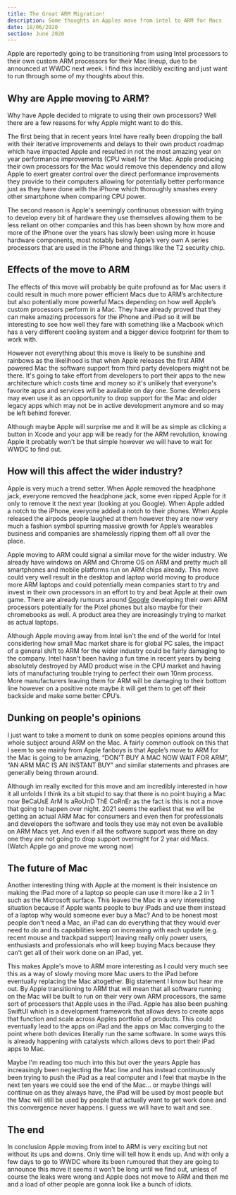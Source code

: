 ```yaml
---
title: The Great ARM Migration!
description: Some thoughts on Apples move from intel to ARM for Macs
date: 18/06/2020
section: June 2020
---
```


Apple are reportedly going to be transitioning from using Intel processors to their own custom ARM processors for their
Mac lineup, due to be announced at WWDC next week. I find this incredibly exciting and just want to run through some of
my thoughts about this.

## Why are Apple moving to ARM?

Why have Apple decided to migrate to using their own processors? Well there are a few reasons for why Apple might want
to do this.

The first being that in recent years Intel have really been dropping the ball with their iterative improvements and
delays to their own product roadmap which have impacted Apple and resulted in not the most amazing year on year
performance improvements (CPU wise) for the Mac. Apple producing their own processors for the Mac would remove this
dependency and allow Apple to exert greater control over the direct performance improvements they provide to their
computers allowing for potentially better performance just as they have done with the iPhone which thoroughly smashes
every other smartphone when comparing CPU power.

The second reason is Apple's seemingly continuous obsession with trying to develop every bit of hardware they use
themselves allowing them to be less reliant on other companies and this has been shown by how more and more of the
iPhone over the years has slowly been using more in house hardware components, most notably being Apple’s very own A
series processors that are used in the iPhone and things like the T2 security chip.

## Effects of the move to ARM

The effects of this move will probably be quite profound as for Mac users it could result in much more power efficient
Macs due to ARM’s architecture but also potentially more powerful Macs depending on how well Apple’s custom processors
perform in a Mac. They have already proved that they can make amazing processors for the iPhone and iPad so it will be
interesting to see how well they fare with something like a Macbook which has a very different cooling system and a
bigger device footprint for them to work with.

However not everything about this move is likely to be sunshine and rainbows as the likelihood is that when Apple
releases the first ARM powered Mac the software support from third party developers might not be there. It's going to
take effort from developers to port their apps to the new architecture which costs time and money so it's unlikely that
everyone's favorite apps and services will be available on day one. Some developers may even use it as an opportunity to
drop support for the Mac and older legacy apps which may not be in active development anymore and so may be left behind
forever.

Although maybe Apple will surprise me and it will be as simple as clicking a button in Xcode and your app will be ready
for the ARM revolution, knowing Apple it probably won't be that simple however we will have to wait for WWDC to find
out.

## How will this affect the wider industry?

Apple is very much a trend setter. When Apple removed the headphone jack, everyone removed the headphone jack, some even
ripped Apple for it only to remove it the next year (looking at you Google). When Apple added a notch to the iPhone,
everyone added a notch to their phones. When Apple released the airpods people laughed at them however they are now very
much a fashion symbol spurring massive growth for Apple’s wearables business and companies are shamelessly ripping them
off all over the place.

Apple moving to ARM could signal a similar move for the wider industry. We already have windows on ARM and Chrome OS on
ARM and pretty much all smartphones and mobile platforms run on ARM chips already. This move could very well result in
the desktop and laptop world moving to produce more ARM laptops and could potentially mean companies start to try and
invest in their own processors in an effort to try and beat Apple at their own game. There are already rumours around
[Google](https://www.theverge.com/2020/4/14/21221062/google-processor-pixels-chromebooks-whitechapel-samsung-qualcomm)
developing their own ARM processors potentially for the Pixel phones but also maybe for their chromebooks as well. A
product area they are increasingly trying to market as actual laptops.

Although Apple moving away from Intel isn't the end of the world for Intel considering how small Mac market share is for
global PC sales, the impact of a general shift to ARM for the wider industry could be fairly damaging to the company.
Intel hasn't been having a fun time in recent years by being absolutely destroyed by AMD product wise in the CPU market
and having lots of manufacturing trouble trying to perfect their own 10nm process. More manufacturers leaving them for
ARM will be damaging to their bottom line however on a positive note maybe it will get them to get off their backside
and make some better CPU’s.

## Dunking on people's opinions

I just want to take a moment to dunk on some peoples opinions around this whole subject around ARM on the Mac. A fairly
common outlook on this that I seem to see mainly from Apple fanboys is that Apple’s move to ARM for the Mac is going to
be amazing, “DON'T BUY A MAC NOW WAIT FOR ARM”, “AN ARM MAC IS AN INSTANT BUY” and similar statements and phrases are
generally being thrown around.

Although im really excited for this move and am incredibly interested in how it all unfolds I think its a bit stupid to
say that there is no point buying a Mac now BeCaUsE ArM Is aRoUnD ThE CoRnEr as the fact is this is not a move that
going to happen over night. 2021 seems the earliest that we will be getting an actual ARM Mac for consumers and even
then for professionals and developers the software and tools they use may not even be available on ARM Macs yet. And
even if all the software support was there on day one they are not going to drop support overnight for 2 year old Macs.
(Watch Apple go and prove me wrong now)

## The future of Mac

Another interesting thing with Apple at the moment is their insistence on making the iPad more of a laptop so people can
use it more like a 2 in 1 such as the Microsoft surface. This leaves the Mac in a very interesting situation because if
Apple wants people to buy iPads and use them instead of a laptop why would someone ever buy a Mac? And to be honest most
people don't need a Mac, an iPad can do everything that they would ever need to do and its capabilities keep on
increasing with each update (e.g. recent mouse and trackpad support) leaving really only power users, enthusiasts and
professionals who will keep buying Macs because they can't get all of their work done on an iPad, yet.

This makes Apple's move to ARM more interesting as I could very much see this as a way of slowly moving more Mac users
to the iPad before eventually replacing the Mac altogether. Big statement I know but hear me out. By Apple transitioning
to ARM that will mean that all software running on the Mac will be built to run on their very own ARM processors, the
same sort of processors that Apple uses in the iPad. Apple has also been pushing SwiftUI which is a development
framework that allows devs to create apps that function and scale across Apples portfolio of products. This could
eventually lead to the apps on iPad and the apps on Mac converging to the point where both devices literally run the
same software. In some ways this is already happening with catalysts which allows devs to port their iPad apps to Mac.

Maybe I'm reading too much into this but over the years Apple has increasingly been neglecting the Mac line and has
instead continuously been trying to push the iPad as a real computer and I feel that maybe in the next ten years we
could see the end of the Mac… or maybe things will continue on as they always have, the iPad will be used by most people
but the Mac will still be used by people that actually want to get work done and this convergence never happens. I guess
we will have to wait and see.

## The end

In conclusion Apple moving from intel to ARM is very exciting but not without its ups and downs. Only time will tell how
it ends up. And with only a few days to go to WWDC where its been rumoured that they are going to announce this move it
seems it won't be long until we find out, unless of course the leaks were wrong and Apple does not move to ARM and then
me and a load of other people are gonna look like a bunch of idiots.

